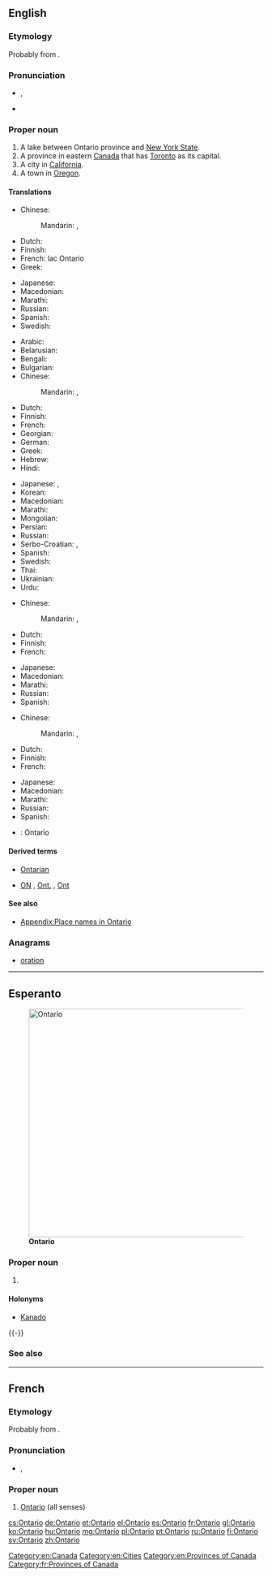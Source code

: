 ==English==
{{wikipedia}}

===Etymology===
Probably from {{etyl|wya}} {{term||ontari:io|great lake}}.

===Pronunciation===
* {{a|UK}} {{IPA|/ˌɒnˈtɑːɹ.i.əʊ/}}, {{X-SAMPA|/"Qn%tA:(r).i.@U/}}
* {{audio|en-ca-Ontario.ogg|Audio (CA)}}

===Proper noun===
{{en-proper noun}}

# A lake between Ontario province and [[New York State]].
# A province in eastern [[Canada]] that has [[Toronto]] as its capital.
# A city in [[California]].
# A town in [[Oregon]].

====Translations====
{{trans-top|Lake between Ontario province and New York State}}
* Chinese:
*: Mandarin: {{t|cmn|安大略|tr=Āndàlüè|sc=Hani}},  {{t|cmn|安大略湖|tr=Āndàlüè-hú|sc=Hani}}
* Dutch: {{t-|nl|Ontariomeer}}
* Finnish: {{t-|fi|Ontariojärvi}}
* French: lac Ontario {{m}}
* Greek: {{t-|el|Οντάριο|n|tr=Ontário}}
{{trans-mid}}
* Japanese: {{t-|ja|オンタリオ湖|tr=Ontario ko}}
* Macedonian: {{t-|mk|Онтарио|n|tr=Ontário}}
* Marathi: {{t-|mr|ऑन्टारियो|tr=ǒnṭāriyo|sc=Deva}}
* Russian: {{t-|ru|Онтарио|n|tr=Ontário}}
* Spanish: {{t+|es|Ontario|m}}
* Swedish: {{t-|sv|Ontariosjön|c}}
{{trans-bottom}}

{{trans-top|Province in eastern Canada}}
* Arabic: {{t-|ar|أونتاريو|m|tr='untaaryu}}
* Belarusian: {{t-|be|Антарыё|m|f|tr=Antáryjo}}
* Bengali: {{t-|bn|অন্টারিও|tr=anṭāri'ō|sc=Beng}}
* Bulgarian: {{t-|bg|Онтарио|n|tr=Ontário}}
* Chinese:
*: Mandarin: {{t|cmn|安大略|tr=Āndàlüè|sc=Hani}},  {{t|cmn|安大略省|tr=Āndàlüè-shěng|sc=Hani}}
* Dutch: {{t-|nl|Ontario}}
* Finnish: {{t+|fi|Ontario}}
* French: {{t+|fr|Ontario}}
* Georgian: {{t-|ka|ონტარიო|tr=ontʼario|sc=Geor}}
* German: {{t+|de|Ontario|n}}
* Greek: {{t-|el|Οντάριο|n|tr=Ontário}}
* Hebrew: {{t-|he|אונטריו}}
* Hindi: {{t-|hi|ओन्टारियो|tr=ōnṭāriyō}}
{{trans-mid}}
* Japanese: {{t-|ja|オンタリオ州|tr=Ontario-shū}},  {{t-|ja|オンタリオ|tr=Ontario}}
* Korean: {{t-|ko|온타리오|tr=Ontario|sc=Hang}}
* Macedonian: {{t-|mk|Онтарио|n|tr=Ontário}}
* Marathi: {{t-|mr|ऑन्टारियो|tr=ǒnṭāriyo|sc=Deva}}
* Mongolian: {{t-|mn|Онтарио|tr=Ontário|sc=Cyrl}}
* Persian: {{t-|fa|انتاریو}}
* Russian: {{t-|ru|Онтарио|m|f|tr=Ontário}}
* Serbo-Croatian: {{t-|sh|Онтарио|sc=Cyrl}},  {{t-|sh|Ontario}}
* Spanish: {{t+|es|Ontario|m}}
* Swedish: {{t+|sv|Ontario|n}}
* Thai: {{t-|th|รัฐออนแทรีโอ}}
* Ukrainian: {{t-|uk|Онтаріо|m|f|tr=Ontário}}
* Urdu: {{t-|ur|انٹاریو|tr=ōnṭāriyō}}
{{trans-bottom}}

{{trans-top|City in California}}
* Chinese:
*: Mandarin: {{t|cmn|安大略|tr=Āndàlüè|sc=Hani}},  {{t|cmn|安大略市|tr=Āndàlüè-shì|sc=Hani}}
* Dutch: {{t-|nl|Ontario}}
* Finnish: {{t+|fi|Ontario}}
* French: {{t+|fr|Ontario}}
{{trans-mid}}
* Japanese: {{t-|ja|オンタリオ|tr=Ontario}}
* Macedonian: {{t-|mk|Онтарио|n|tr=Ontário}}
* Marathi: {{t-|mr|ऑन्टारियो|tr=ǒnṭāriyo|sc=Deva}}
* Russian: {{t-|ru|Онтарио|tr=Ontário}}
* Spanish: {{t+|es|Ontario|m}}
{{trans-bottom}}

{{trans-top|Town in Oregon}}
* Chinese:
*: Mandarin: {{t|cmn|安大略|tr=Āndàlüè|sc=Hani}},  {{t|cmn|安大略市|tr=Āndàlüè-shì|sc=Hani}}
* Dutch: {{t-|nl|Ontario}}
* Finnish: {{t+|fi|Ontario}}
* French: {{t+|fr|Ontario}}
{{trans-mid}}
* Japanese: {{t-|ja|オンタリオ|tr=Ontario}}
* Macedonian: {{t-|mk|Онтарио|n|tr=Ontário}}
* Marathi: {{t-|mr|ऑन्टारियो|tr=ǒnṭāriyo|sc=Deva}}
* Russian: {{t-|ru|Онтарио|tr=Ontário}}
* Spanish: {{t+|es|Ontario|m}}
{{trans-bottom}}

{{checktrans-top}}
{{trans-mid}}
* {{ttbc|sv}}: Ontario
{{trans-bottom}}

====Derived terms====
* [[Ontarian]]
* {{sense|province}} [[ON]] , [[Ont.]] , [[Ont]]

====See also====
* [[Appendix:Place names in Ontario]]

===Anagrams===
* [[oration#English|oration]]

[[Category:en:Canada]]
[[Category:en:Cities]]
[[Category:en:Provinces of Canada]]

----

==Esperanto==
{{wikipedia|lang=eo}}
[[Image:Ontario-map.png|thumb|450px|'''Ontario''']]

===Proper noun===
{{eo-proper noun}}

# {{l|en|Ontario}}

====Holonyms====
* [[Kanado]]

{{-}}

===See also===
{{compass-eo|n = [[Hudsona Golfo]]|
e = [[Kebekio]]|
w = [[Manitobo]]|
s = [[Usono]]}}

----

==French==

===Etymology===
Probably from {{etyl|wya|fr}} {{term||ontari:io|great lake}}.

===Pronunciation===
* {{IPA|/ɔ̃.ta.ʁjo/|lang=fr}}, {{X-SAMPA|/O~.ta.Rjo/}}

===Proper noun===
{{fr-proper noun|m}}

# [[#English|Ontario]] (all senses)

[[Category:fr:Provinces of Canada]]

[[cs:Ontario]]
[[de:Ontario]]
[[et:Ontario]]
[[el:Ontario]]
[[es:Ontario]]
[[fr:Ontario]]
[[gl:Ontario]]
[[ko:Ontario]]
[[hu:Ontario]]
[[mg:Ontario]]
[[pl:Ontario]]
[[pt:Ontario]]
[[ru:Ontario]]
[[fi:Ontario]]
[[sv:Ontario]]
[[zh:Ontario]]